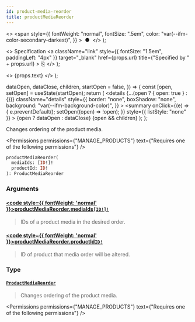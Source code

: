 ```yaml
---
id: product-media-reorder
title: productMediaReorder
---
```


  <>
    <span
      style={{
        fontWeight: "normal",
        fontSize: ".5em",
        color: "var(--ifm-color-secondary-darkest)",
      }}
    >
      &nbsp;●&nbsp;
    </span>
  </>
);

  <>
    Specification
    <a
      className="link"
      style={{ fontSize: "1.5em", paddingLeft: "4px" }}
      target="\_blank"
      href={props.url}
      title={"Specified by " + props.url}
    >
      ⎘
    </a>
  </>
);

  <>
    <span className={props.class}>{props.text}</span>
  </>
);


  dataOpen,
  dataClose,
  children,
  startOpen = false,
}) => {
  const [open, setOpen] = useState(startOpen);
  return (
    <details
      {...(open ? { open: true } : {})}
      className="details"
      style={{
        border: "none",
        boxShadow: "none",
        background: "var(--ifm-background-color)",
      }}
    >
      <summary
        onClick={(e) => {
          e.preventDefault();
          setOpen((open) => !open);
        }}
        style={{ listStyle: "none" }}
      >
        {open ? dataOpen : dataClose}
      </summary>
      {open && children}
    </details>
  );
};

Changes ordering of the product media.

<Permissions
  permissions={"MANAGE_PRODUCTS"}
  text={"Requires one of the following permissions"}
/>

```graphql
productMediaReorder(
  mediaIds: [ID!]!
  productId: ID!
): ProductMediaReorder
```

### Arguments

#### [<code style={{ fontWeight: 'normal' }}>productMediaReorder.<b>mediaIds</b></code>](#)<Bullet />[`[ID!]!`](../../../api-reference/miscellaneous/scalars/id) <Badge class="badge badge--secondary" text="non-null"/> <Badge class="badge badge--secondary" text="scalar"/> <Badge class="badge badge--secondary" text="miscellaneous"/>

> IDs of a product media in the desired order.

#### [<code style={{ fontWeight: 'normal' }}>productMediaReorder.<b>productId</b></code>](#)<Bullet />[`ID!`](../../../api-reference/miscellaneous/scalars/id) <Badge class="badge badge--secondary" text="non-null"/> <Badge class="badge badge--secondary" text="scalar"/> <Badge class="badge badge--secondary" text="miscellaneous"/>

> ID of product that media order will be altered.

### Type

#### [`ProductMediaReorder`](../../../api-reference/products/objects/product-media-reorder) <Badge class="badge badge--secondary" text="object"/> <Badge class="badge badge--secondary" text="products"/>

> Changes ordering of the product media.

<Permissions
  permissions={"MANAGE_PRODUCTS"}
  text={"Requires one of the following permissions"}
/>

